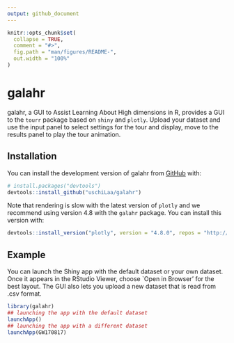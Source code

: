 ```yaml
---
output: github_document
---
```


<!-- README.md is generated from README.Rmd. Please edit that file -->

```r
knitr::opts_chunk$set(
  collapse = TRUE,
  comment = "#>",
  fig.path = "man/figures/README-",
  out.width = "100%"
)
```
# galahr

<!-- badges: start -->
<!-- badges: end -->

galahr, a GUI to Assist Learning About High dimensions in R, provides a GUI to the `tourr` package based on `shiny` and `plotly`. Upload your dataset and use the input panel to select settings for the tour and display, move to the results panel to play the tour animation.

## Installation


You can install the development version of galahr from [GitHub](https://github.com/) with:

``` r
# install.packages("devtools")
devtools::install_github("uschiLaa/galahr")
```

Note that rendering is slow with the latest version of `plotly` and we recommend using version 4.8 with the `galahr` package. You can install this version with:

``` r
devtools::install_version("plotly", version = "4.8.0", repos = "http://cran.us.r-project.org")
```

## Example

You can launch the Shiny app with the default dataset or your own dataset. Once it appears in the RStudio Viewer, choose `Open in Browser’ for the best layout. The GUI also lets you upload a new dataset that is read from .csv format.

```r
library(galahr)
## launching the app with the default dataset
launchApp()
## launching the app with a different dataset
launchApp(GW170817)
```
